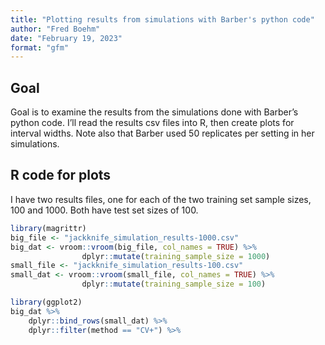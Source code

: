 ```yaml
---
title: "Plotting results from simulations with Barber's python code"
author: "Fred Boehm"
date: "February 19, 2023"
format: "gfm"
---
```


## Goal

Goal is to examine the results from the simulations done with 
Barber's python code. I'll read the results csv files into R, 
then create plots for interval widths.
Note also that Barber used 50 replicates per setting in her
simulations.

## R code for plots

I have two results files, one for each of the two training set
sample sizes, 100 and 1000.
Both have test set sizes of 100.

```r
library(magrittr)
big_file <- "jackknife_simulation_results-1000.csv"
big_dat <- vroom::vroom(big_file, col_names = TRUE) %>%
                dplyr::mutate(training_sample_size = 1000)
small_file <- "jackknife_simulation_results-100.csv"
small_dat <- vroom::vroom(small_file, col_names = TRUE) %>%
                dplyr::mutate(training_sample_size = 100)
```

```r
library(ggplot2)
big_dat %>%
    dplyr::bind_rows(small_dat) %>%
    dplyr::filter(method == "CV+") %>%
    

```

